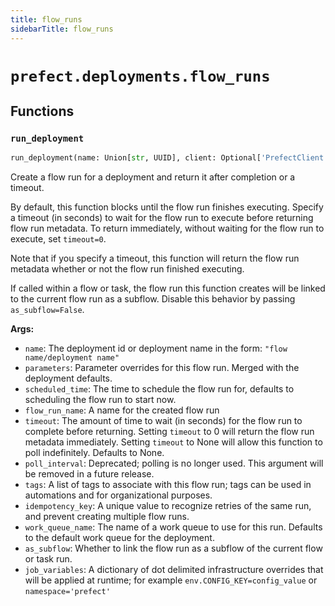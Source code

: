 ```yaml
---
title: flow_runs
sidebarTitle: flow_runs
---
```


# `prefect.deployments.flow_runs`

## Functions

### `run_deployment` <sup><a href="https://github.com/PrefectHQ/prefect/blob/main/src/prefect/deployments/flow_runs.py#L54" target="_blank"><Icon icon="github" style="width: 14px; height: 14px;" /></a></sup>

```python
run_deployment(name: Union[str, UUID], client: Optional['PrefectClient'] = None, parameters: Optional[dict[str, Any]] = None, scheduled_time: Optional[datetime] = None, flow_run_name: Optional[str] = None, timeout: Optional[float] = None, poll_interval: Optional[float] = 5, tags: Optional[Iterable[str]] = None, idempotency_key: Optional[str] = None, work_queue_name: Optional[str] = None, as_subflow: Optional[bool] = True, job_variables: Optional[dict[str, Any]] = None) -> 'FlowRun'
```


Create a flow run for a deployment and return it after completion or a timeout.

By default, this function blocks until the flow run finishes executing.
Specify a timeout (in seconds) to wait for the flow run to execute before
returning flow run metadata. To return immediately, without waiting for the
flow run to execute, set `timeout=0`.

Note that if you specify a timeout, this function will return the flow run
metadata whether or not the flow run finished executing.

If called within a flow or task, the flow run this function creates will
be linked to the current flow run as a subflow. Disable this behavior by
passing `as_subflow=False`.

**Args:**
- `name`: The deployment id or deployment name in the form\:
`"flow name/deployment name"`
- `parameters`: Parameter overrides for this flow run. Merged with the deployment
defaults.
- `scheduled_time`: The time to schedule the flow run for, defaults to scheduling
the flow run to start now.
- `flow_run_name`: A name for the created flow run
- `timeout`: The amount of time to wait (in seconds) for the flow run to
complete before returning. Setting `timeout` to 0 will return the flow
run metadata immediately. Setting `timeout` to None will allow this
function to poll indefinitely. Defaults to None.
- `poll_interval`: Deprecated; polling is no longer used. This argument will be
removed in a future release.
- `tags`: A list of tags to associate with this flow run; tags can be used in
automations and for organizational purposes.
- `idempotency_key`: A unique value to recognize retries of the same run, and
prevent creating multiple flow runs.
- `work_queue_name`: The name of a work queue to use for this run. Defaults to
the default work queue for the deployment.
- `as_subflow`: Whether to link the flow run as a subflow of the current
flow or task run.
- `job_variables`: A dictionary of dot delimited infrastructure overrides that
will be applied at runtime; for example `env.CONFIG_KEY=config_value` or
`namespace='prefect'`

